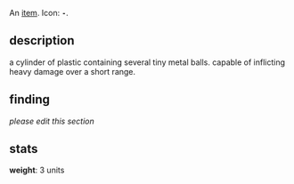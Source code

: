 An [[items|item]]. Icon: '''<code><nowiki>-</nowiki></code>'''.

== description ==

a cylinder of plastic containing several tiny metal balls. capable of inflicting heavy damage over a short range.

== finding ==

''please edit this section''

== stats ==

'''weight''': 3 units